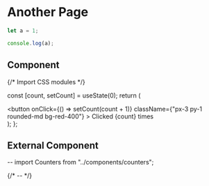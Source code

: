 # Another Page

```js filename="demo.js" {3} copy
let a = 1;

console.log(a);
```

## Component


{/* Import CSS modules */}

  const [count, setCount] = useState(0);
  return (
    <div className="bg-red-200">
      <button
        onClick={() => setCount(count + 1)}
        className={"px-3 py-1 rounded-md bg-red-400"}
      >
        Clicked {count} times
      </button>
    </div>
  );
};

<Counter />

## External Component

-- import Counters from "../components/counters";

{/* -- <Counters /> */}
